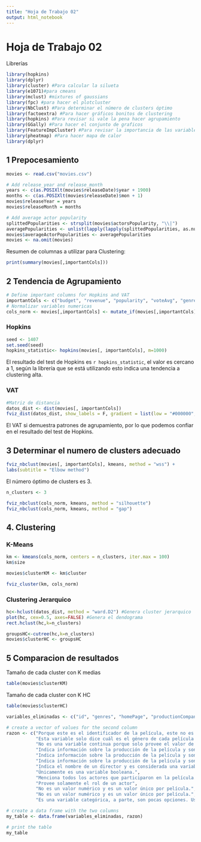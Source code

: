 ```yaml
---
title: "Hoja de Trabajo 02"
output: html_notebook
---
```


# Hoja de Trabajo 02

Librerías
```r
library(hopkins)
library(dplyr)
library(cluster) #Para calcular la silueta
library(e1071)#para cmeans
library(mclust) #mixtures of gaussians
library(fpc) #para hacer el plotcluster
library(NbClust) #Para determinar el número de clusters óptimo
library(factoextra) #Para hacer gráficos bonitos de clustering
library(hopkins) #Para revisar si vale la pena hacer agrupamiento
library(GGally) #Para hacer el conjunto de graficos
library(FeatureImpCluster) #Para revisar la importancia de las variables en los grupos.
library(pheatmap) #Para hacer mapa de calor
library(dplyr)

```

## 1 Prepocesamiento
```r
movies <- read.csv("movies.csv")

# Add release_year and release_month
years <- c(as.POSIXlt(movies$releaseDate)$year + 1900)
months <- c(as.POSIXlt(movies$releaseDate)$mon + 1)
movies$releaseYear = years
movies$releaseMonth = months

# Add average actor popularity
splittedPopularities <- strsplit(movies$actorsPopularity, "\\|")
averagePopularities <- unlist(lapply(lapply(splittedPopularities, as.numeric), mean))
movies$averageActorPopularities <- averagePopularities
movies <- na.omit(movies)

```
Resumen de columnas a utilizar para Clustering:

```r
print(summary(movies[,importantCols]))
```




## 2 Tendencia de Agrupamiento

``` r
# Define important columns for Hopkins and VAT
importantCols <- c("budget", "revenue", "popularity", "voteAvg", "genresAmount","releaseYear", "releaseMonth", "actorsAmount", "averageActorPopularities")
# Normalizar variables numericas
cols_norm <- movies[,importantCols] <- mutate_if(movies[,importantCols], is.numeric, scale)
```

### Hopkins
```r
seed <- 1407
set.seed(seed)
hopkins_statistic<- hopkins(movies[, importantCols], m=1000)
```
El resultado del test de Hopkins es `r hopkins_statistic`, el valor es cercano a 1, según la librería que se está utilizando esto indica una tendencia a clustering alta.

### VAT

```r
#Matriz de distancia
datos_dist <- dist(movies[, importantCols])
fviz_dist(datos_dist, show_labels = F, gradient = list(low = "#000000", mid = "blue", high = "#FC4E3F"))
```
El VAT si demuestra patrones de agrupamiento, por lo que podemos confiar en el resultado del test de Hopkins.

## 3 Determinar el numero de clusters adecuado


```r

fviz_nbclust(movies[, importantCols], kmeans, method = "wss") +
labs(subtitle = "Elbow method")
```
El número óptimo de clusters es 3.

```r
n_clusters <- 3
```

```r
fviz_nbclust(cols_norm, kmeans, method = "silhouette")
fviz_nbclust(cols_norm, kmeans, method = "gap")
```

## 4. Clustering

### K-Means
```r
km <- kmeans(cols_norm, centers = n_clusters, iter.max = 100) 
km$size
```

```r
movies$clusterKM <- km$cluster
```

```r
fviz_cluster(km, cols_norm)
```

### Clustering Jerarquico

```r
hc<-hclust(datos_dist, method = "ward.D2") #Genera cluster jerarquico
plot(hc, cex=0.5, axes=FALSE) #Genera el dendograma
rect.hclust(hc,k=n_clusters)
```
``` r
groupsHC<-cutree(hc,k=n_clusters) 
movies$clusterHC <- groupsHC
```

## 5 Comparacion de resultados


Tamaño de cada cluster con K medias
```r
table(movies$clusterKM)
```

Tamaño de cada cluster con K HC
```r
table(movies$clusterHC)
```


```r
variables_eliminadas <- c("id", "genres", "homePage", "productionCompany", "productionCompanyCountry", "productionCountry", "director", "video", "actors", "actorsCharacters", "originalTitle", "title", "originalLang")

# create a vector of values for the second column
razon <- c("Porque este es el identificador de la película, este no es relevante y no servirá tomarlo en cuenta.", 
           "Esta variable solo dice cuál es el género de cada película y no suele aportar información relevante y no es un valor numérico que aporte.", 
           "No es una variable continua porque solo provee el valor de un enlace a una página web. Sería considerada una variable categórica nominal.", 
           "Indica información sobre la producción de la película y son variables categóricas nominales.", 
           "Indica información sobre la producción de la película y son variables categóricas nominales.", 
           "Indica información sobre la producción de la película y son variables categóricas nominales.", 
           "Indica el nombre de un director y es considerada una variable categórica nominal.", 
           "Únicamente es una variable booleana.", 
           "Menciona todos los actores que participaron en la película.  No aporta en las métricas de dicha película.",
           "Provee solamente el rol de un actor", 
           "No es un valor numérico y es un valor único por película.", 
           "No es un valor numérico y es un valor único por película.", 
           "Es una variable categórica, a parte, son pocas opciones. Usualmente todas tienen el valor en.")

# create a data frame with the two columns
my_table <- data.frame(variables_eliminadas, razon)

# print the table
my_table
```

